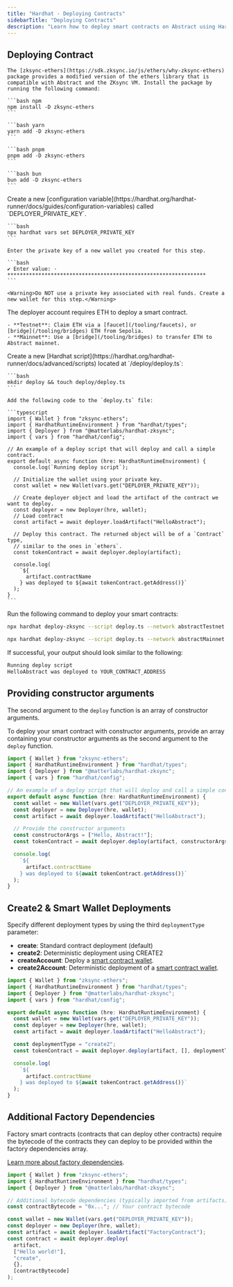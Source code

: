 ```yaml
---
title: "Hardhat - Deploying Contracts"
sidebarTitle: "Deploying Contracts"
description: "Learn how to deploy smart contracts on Abstract using Hardhat."
---
```


## Deploying Contract

<Steps>

  <Step title="Install zksync-ethers">

    The [zksync-ethers](https://sdk.zksync.io/js/ethers/why-zksync-ethers) package provides a modified version of the ethers library that is compatible with Abstract and the ZKsync VM. Install the package by running the following command:

  <CodeGroup>
  
    ```bash npm
    npm install -D zksync-ethers
    ```

    ```bash yarn
    yarn add -D zksync-ethers
    ```

    ```bash pnpm
    pnpm add -D zksync-ethers
    ```

    ```bash bun
    bun add -D zksync-ethers
    ```

  </CodeGroup>

  </Step>

  <Step title="Set the deployer account private key">
    Create a new [configuration variable](https://hardhat.org/hardhat-runner/docs/guides/configuration-variables)
    called `DEPLOYER_PRIVATE_KEY`.

    ```bash
    npx hardhat vars set DEPLOYER_PRIVATE_KEY
    ```

    Enter the private key of a new wallet you created for this step.

    ```bash
    ✔ Enter value: · ****************************************************************
    ```

    <Warning>Do NOT use a private key associated with real funds. Create a new wallet for this step.</Warning>

  </Step>

  <Step title="Get ETH in the deployer account">
    The deployer account requires ETH to deploy a smart contract.

    - **Testnet**: Claim ETH via a [faucet](/tooling/faucets), or
    [bridge](/tooling/bridges) ETH from Sepolia.
    - **Mainnet**: Use a [bridge](/tooling/bridges) to transfer ETH to Abstract mainnet.

  </Step>

  <Step title="Write the deployment script">
    Create a new [Hardhat script](https://hardhat.org/hardhat-runner/docs/advanced/scripts) located at `/deploy/deploy.ts`:

    ```bash
    mkdir deploy && touch deploy/deploy.ts
    ```

    Add the following code to the `deploy.ts` file:

    ```typescript
    import { Wallet } from "zksync-ethers";
    import { HardhatRuntimeEnvironment } from "hardhat/types";
    import { Deployer } from "@matterlabs/hardhat-zksync";
    import { vars } from "hardhat/config";

    // An example of a deploy script that will deploy and call a simple contract.
    export default async function (hre: HardhatRuntimeEnvironment) {
      console.log(`Running deploy script`);

      // Initialize the wallet using your private key.
      const wallet = new Wallet(vars.get("DEPLOYER_PRIVATE_KEY"));

      // Create deployer object and load the artifact of the contract we want to deploy.
      const deployer = new Deployer(hre, wallet);
      // Load contract
      const artifact = await deployer.loadArtifact("HelloAbstract");

      // Deploy this contract. The returned object will be of a `Contract` type,
      // similar to the ones in `ethers`.
      const tokenContract = await deployer.deploy(artifact);

      console.log(
        `${
          artifact.contractName
        } was deployed to ${await tokenContract.getAddress()}`
      );
    }
    ```

  </Step>
  <Step title="Deploy your smart contract">

Run the following command to deploy your smart contracts:

<CodeGroup>

```bash Testnet
npx hardhat deploy-zksync --script deploy.ts --network abstractTestnet
```

```bash Mainnet
npx hardhat deploy-zksync --script deploy.ts --network abstractMainnet
```

</CodeGroup>

If successful, your output should look similar to the following:

```bash {2}
Running deploy script
HelloAbstract was deployed to YOUR_CONTRACT_ADDRESS
```

  </Step>
</Steps>

## Providing constructor arguments

The second argument to the `deploy` function is an array of constructor arguments.

To deploy your smart contract with constructor arguments, provide an array containing your constructor arguments as the second argument to the `deploy` function.

```typescript [expandable] {12-15}
import { Wallet } from "zksync-ethers";
import { HardhatRuntimeEnvironment } from "hardhat/types";
import { Deployer } from "@matterlabs/hardhat-zksync";
import { vars } from "hardhat/config";

// An example of a deploy script that will deploy and call a simple contract.
export default async function (hre: HardhatRuntimeEnvironment) {
  const wallet = new Wallet(vars.get("DEPLOYER_PRIVATE_KEY"));
  const deployer = new Deployer(hre, wallet);
  const artifact = await deployer.loadArtifact("HelloAbstract");

  // Provide the constructor arguments
  const constructorArgs = ["Hello, Abstract!"];
  const tokenContract = await deployer.deploy(artifact, constructorArgs);

  console.log(
    `${
      artifact.contractName
    } was deployed to ${await tokenContract.getAddress()}`
  );
}
```

## Create2 & Smart Wallet Deployments

Specify different deployment types by using the third `deploymentType` parameter:

- **create**: Standard contract deployment (default)
- **create2**: Deterministic deployment using CREATE2
- **createAccount**: Deploy a [smart contract wallet](/how-abstract-works/native-account-abstraction/smart-contract-wallets).
- **create2Account**: Deterministic deployment of a [smart contract wallet](/how-abstract-works/native-account-abstraction/smart-contract-wallets).

```typescript [expandable] {11}
import { Wallet } from "zksync-ethers";
import { HardhatRuntimeEnvironment } from "hardhat/types";
import { Deployer } from "@matterlabs/hardhat-zksync";
import { vars } from "hardhat/config";

export default async function (hre: HardhatRuntimeEnvironment) {
  const wallet = new Wallet(vars.get("DEPLOYER_PRIVATE_KEY"));
  const deployer = new Deployer(hre, wallet);
  const artifact = await deployer.loadArtifact("HelloAbstract");

  const deploymentType = "create2";
  const tokenContract = await deployer.deploy(artifact, [], deploymentType);

  console.log(
    `${
      artifact.contractName
    } was deployed to ${await tokenContract.getAddress()}`
  );
}
```

## Additional Factory Dependencies

Factory smart contracts (contracts that can deploy other contracts) require the bytecode of the contracts they can deploy
to be provided within the factory dependencies array.

[Learn more about factory dependencies](/how-abstract-works/evm-differences/contract-deployment).

```typescript [expandable] {5-6,16}
import { Wallet } from "zksync-ethers";
import { HardhatRuntimeEnvironment } from "hardhat/types";
import { Deployer } from "@matterlabs/hardhat-zksync";

// Additional bytecode dependencies (typically imported from artifacts)
const contractBytecode = "0x..."; // Your contract bytecode

const wallet = new Wallet(vars.get("DEPLOYER_PRIVATE_KEY"));
const deployer = new Deployer(hre, wallet);
const artifact = await deployer.loadArtifact("FactoryContract");
const contract = await deployer.deploy(
  artifact,
  ["Hello world!"],
  "create",
  {},
  [contractBytecode]
);
```
